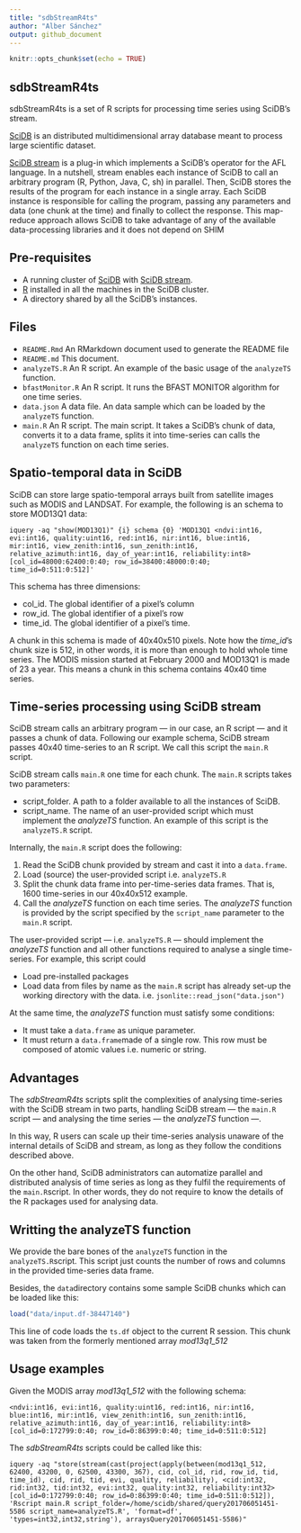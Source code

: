 ```yaml
---
title: "sdbStreamR4ts"
author: "Alber Sánchez"
output: github_document
---
```


```r
knitr::opts_chunk$set(echo = TRUE)
```

## sdbStreamR4ts

sdbStreamR4ts is a set of R scripts for processing time series using SciDB's stream.

[SciDB](https://en.wikipedia.org/wiki/SciDB) is an distributed multidimensional array database meant to process large scientific dataset. 

[SciDB stream](https://github.com/Paradigm4/stream/) is a plug-in which implements a SciDB's operator for the AFL language. In a nutshell, stream enables each instance of SciDB to call an arbitrary program (R, Python, Java, C, sh) in parallel. Then, SciDB stores the results of the program for each instance in a single array. Each SciDB instance is responsible for calling the program,
passing any parameters and data (one chunk at the time) and finally to collect the response. This map-reduce approach allows SciDB to take advantage of any of the available data-processing libraries and it does not depend on SHIM


## Pre-requisites

* A running cluster of [SciDB](https://en.wikipedia.org/wiki/SciDB)  with [SciDB stream](https://github.com/Paradigm4/stream/).
* [R](https://www.r-project.org) installed in all the machines in the SciDB cluster.
* A directory shared by all the SciDB's instances.


## Files

* `README.Rmd`      An RMarkdown document used to generate the README file
* `README.md`       This document.
* `analyzeTS.R`     An R script. An example of the basic usage of the `analyzeTS` function.
* `bfastMonitor.R` 	An R script. It runs the BFAST MONITOR algorithm for one time series.
* `data.json` 	    A data file. An data sample which can be loaded by the `analyzeTS` function.
* `main.R`          An R script. The main script. It takes a SciDB's chunk of data, converts it to a data frame, splits it into time-series can calls the `analyzeTS` function on each time series.


## Spatio-temporal data in SciDB

SciDB can store large spatio-temporal arrays built from satellite images such as MODIS and LANDSAT. For example, the following is an schema to store MOD13Q1 data:

`
iquery -aq "show(MOD13Q1)"
{i} schema
{0} 'MOD13Q1 <ndvi:int16, evi:int16, quality:uint16, red:int16, nir:int16, blue:int16, mir:int16, view_zenith:int16, sun_zenith:int16, relative_azimuth:int16, day_of_year:int16, reliability:int8> [col_id=48000:62400:0:40; row_id=38400:48000:0:40; time_id=0:511:0:512]'
`

This schema has three dimensions:

* col_id. The global identifier of a pixel's column
* row_id. The global identifier of a pixel's row
* time_id. The global identifier of a pixel's time. 

A chunk in this schema is made of 40x40x510 pixels. Note how the *time_id*'s chunk size is 512, in other words, it is more than enough to hold whole time series. The MODIS mission started at February 2000 and MOD13Q1 is made of 23 a year. This means a chunk in this schema contains 40x40 time series.

## Time-series processing using SciDB stream

SciDB stream calls an arbitrary program --- in our case, an R script --- and it passes a chunk of data. Following our example schema, SciDB stream passes 40x40 time-series to an R script. We call this script the `main.R` script.

SciDB stream calls `main.R` one time for each chunk. The `main.R` scripts takes two parameters:

* script_folder. A path to a folder available to all the instances of SciDB.
* script_name. The name of an user-provided script which must implement the *analyzeTS* function. An example of this script is the `analyzeTS.R` script.

Internally, the `main.R` script does the following:

1. Read the SciDB chunk provided by stream and cast it into a `data.frame`.
2. Load (source) the user-provided script i.e. `analyzeTS.R`
3. Split the chunk data frame into per-time-series data frames. That is, 1600 time-series in our 40x40x512 example. 
4. Call the *analyzeTS* function on each time series. The *analyzeTS* function is provided by the script specified  by the `script_name` parameter to the `main.R` script.

The user-provided script --- i.e. `analyzeTS.R` --- should implement the 
*analyzeTS* function and all other functions required to analyse a single time-series. For example, this script could

* Load pre-installed packages
* Load data from files by name as the `main.R` script has already set-up the working directory with the data. i.e. `jsonlite::read_json("data.json")`

At the same time, the *analyzeTS* function must satisfy some conditions:

* It must take a `data.frame` as unique parameter.
* It must return a `data.frame`made of a single row. This row must be composed of atomic values i.e. numeric or string.


## Advantages

The *sdbStreamR4ts* scripts split the complexities of analysing time-series with the SciDB stream in two parts, handling SciDB stream --- the `main.R` script  --- and analysing the time series --- the *analyzeTS* function ---. 

In this way, R users can scale up their time-series analysis unaware of the internal details  of SciDB and stream, as long as they  follow the conditions described above.

On the other hand, SciDB administrators can automatize parallel and distributed analysis of time series as long as they fulfil the requirements of the `main.R`script. In other words, they do not require to know the details of the R packages used for analysing data.


## Writting the analyzeTS function

We provide the bare bones of the `analyzeTS` function in the `analyzeTS.R`script. This script just counts the number of rows and columns in the provided time-series data frame.

Besides, the `data`directory contains some sample SciDB chunks which can be loaded like this:

```r
load("data/input.df-38447140")
```

This line of code loads the `ts.df` object to the current R session. This chunk was taken from the formerly mentioned array *mod13q1_512*


## Usage examples

Given the MODIS array *mod13q1_512* with the following schema:

`<ndvi:int16, evi:int16, quality:uint16, red:int16, nir:int16, blue:int16, mir:int16, view_zenith:int16, sun_zenith:int16, relative_azimuth:int16, day_of_year:int16, reliability:int8> [col_id=0:172799:0:40; row_id=0:86399:0:40; time_id=0:511:0:512]`

The *sdbStreamR4ts* scripts could be called like this:

`iquery -aq "store(stream(cast(project(apply(between(mod13q1_512, 62400, 43200, 0, 62500, 43300, 367), cid, col_id, rid, row_id, tid, time_id), cid, rid, tid, evi, quality, reliability), <cid:int32, rid:int32, tid:int32, evi:int32, quality:int32, reliability:int32> [col_id=0:172799:0:40; row_id=0:86399:0:40; time_id=0:511:0:512]), 'Rscript main.R script_folder=/home/scidb/shared/query201706051451-5586 script_name=analyzeTS.R', 'format=df', 'types=int32,int32,string'), arraysQuery201706051451-5586)"`

